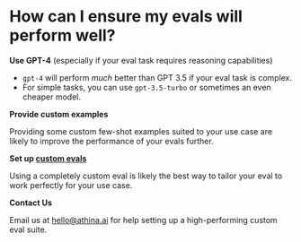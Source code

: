 
# How can I ensure my evals will perform well?

**Use GPT-4** (especially if your eval task requires reasoning capabilities)

- `gpt-4` will perform _much_ better than GPT 3.5 if your eval task is complex.
- For simple tasks, you can use `gpt-3.5-turbo` or sometimes an even cheaper model.

**Provide custom examples**

Providing some custom few-shot examples suited to your use case are likely to improve the performance of your evals further.

**Set up [custom evals](custom_evaluators)**

Using a completely custom eval is likely the best way to tailor your eval to work perfectly for your use case.

**Contact Us**

Email us at hello@athina.ai for help setting up a high-performing custom eval suite.

